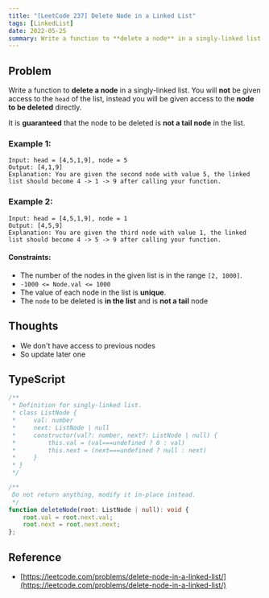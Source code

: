 ```yaml
---
title: "[LeetCode 237] Delete Node in a Linked List"
tags: [LinkedList]
date: 2022-05-25
summary: Write a function to **delete a node** in a singly-linked list.
---
```


## Problem

Write a function to **delete a node** in a singly-linked list. You will **not** be
given access to the `head` of the list, instead you will be given access to the
**node to be deleted** directly.

It is **guaranteed** that the node to be deleted is **not a tail node** in the list.

### Example 1:

```
Input: head = [4,5,1,9], node = 5
Output: [4,1,9]
Explanation: You are given the second node with value 5, the linked list should become 4 -> 1 -> 9 after calling your function.
```

### Example 2:

```
Input: head = [4,5,1,9], node = 1
Output: [4,5,9]
Explanation: You are given the third node with value 1, the linked list should become 4 -> 5 -> 9 after calling your function.
```
 
#### Constraints:

- The number of the nodes in the given list is in the range `[2, 1000]`.
- `-1000 <= Node.val <= 1000`
- The value of each node in the list is **unique**.
- The `node` to be deleted is **in the list** and is **not a tail** node

## Thoughts

- We don't have access to previous nodes
- So update later one

## TypeScript

```typescript
/**
 * Definition for singly-linked list.
 * class ListNode {
 *     val: number
 *     next: ListNode | null
 *     constructor(val?: number, next?: ListNode | null) {
 *         this.val = (val===undefined ? 0 : val)
 *         this.next = (next===undefined ? null : next)
 *     }
 * }
 */

/**
 Do not return anything, modify it in-place instead.
 */
function deleteNode(root: ListNode | null): void {
    root.val = root.next.val;
    root.next = root.next.next;
};
```

## Reference

- [https://leetcode.com/problems/delete-node-in-a-linked-list/](https://leetcode.com/problems/delete-node-in-a-linked-list/)